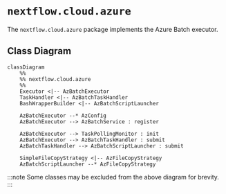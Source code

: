
# `nextflow.cloud.azure`

The `nextflow.cloud.azure` package implements the Azure Batch executor.

## Class Diagram

```mermaid
classDiagram
    %%
    %% nextflow.cloud.azure
    %%
    Executor <|-- AzBatchExecutor
    TaskHandler <|-- AzBatchTaskHandler
    BashWrapperBuilder <|-- AzBatchScriptLauncher

    AzBatchExecutor --* AzConfig
    AzBatchExecutor --> AzBatchService : register

    AzBatchExecutor --> TaskPollingMonitor : init
    AzBatchExecutor --> AzBatchTaskHandler : submit
    AzBatchTaskHandler --> AzBatchScriptLauncher : submit

    SimpleFileCopyStrategy <|-- AzFileCopyStrategy
    AzBatchScriptLauncher --* AzFileCopyStrategy

```

:::note
Some classes may be excluded from the above diagram for brevity.
:::
